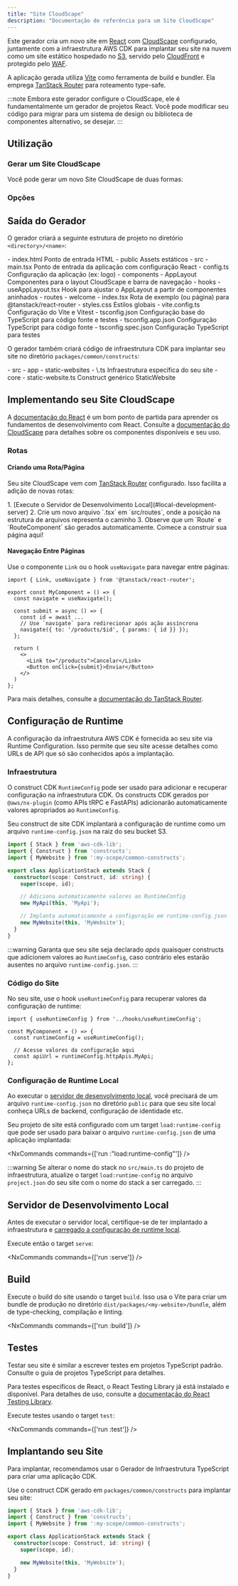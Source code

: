 ```yaml
---
title: "Site CloudScape"
description: "Documentação de referência para um Site CloudScape"
---
```





Este gerador cria um novo site em [React](https://react.dev/) com [CloudScape](http://cloudscape.design/) configurado, juntamente com a infraestrutura AWS CDK para implantar seu site na nuvem como um site estático hospedado no [S3](https://aws.amazon.com/s3/), servido pelo [CloudFront](https://aws.amazon.com/cloudfront/) e protegido pelo [WAF](https://aws.amazon.com/waf/).

A aplicação gerada utiliza [Vite](https://vite.dev/) como ferramenta de build e bundler. Ela emprega [TanStack Router](https://tanstack.com/router/v1) para roteamento type-safe.

:::note
Embora este gerador configure o CloudScape, ele é fundamentalmente um gerador de projetos React. Você pode modificar seu código para migrar para um sistema de design ou biblioteca de componentes alternativo, se desejar.
:::

## Utilização

### Gerar um Site CloudScape

Você pode gerar um novo Site CloudScape de duas formas:

<RunGenerator generator="ts#cloudscape-website" />

### Opções

<GeneratorParameters generator="ts#cloudscape-website" />

## Saída do Gerador

O gerador criará a seguinte estrutura de projeto no diretório `<directory>/<name>`:

<FileTree>
  - index.html Ponto de entrada HTML
  - public Assets estáticos
  - src
    - main.tsx Ponto de entrada da aplicação com configuração React
    - config.ts Configuração da aplicação (ex: logo)
    - components
      - AppLayout Componentes para o layout CloudScape e barra de navegação
    - hooks
      - useAppLayout.tsx Hook para ajustar o AppLayout a partir de componentes aninhados
    - routes
      - welcome
        - index.tsx Rota de exemplo (ou página) para @tanstack/react-router
    - styles.css Estilos globais
  - vite.config.ts Configuração do Vite e Vitest
  - tsconfig.json Configuração base do TypeScript para código fonte e testes
  - tsconfig.app.json Configuração TypeScript para código fonte
  - tsconfig.spec.json Configuração TypeScript para testes
</FileTree>

O gerador também criará código de infraestrutura CDK para implantar seu site no diretório `packages/common/constructs`:

<FileTree>
  - src
    - app
      - static-websites
        - \<name>.ts Infraestrutura específica do seu site
    - core
      - static-website.ts Construct genérico StaticWebsite
</FileTree>

## Implementando seu Site CloudScape

A [documentação do React](https://react.dev/learn) é um bom ponto de partida para aprender os fundamentos de desenvolvimento com React. Consulte a [documentação do CloudScape](https://cloudscape.design/components/) para detalhes sobre os componentes disponíveis e seu uso.

### Rotas

#### Criando uma Rota/Página

Seu site CloudScape vem com [TanStack Router](https://tanstack.com/router/v1) configurado. Isso facilita a adição de novas rotas:

<Steps>
  1. [Execute o Servidor de Desenvolvimento Local](#local-development-server)
  2. Crie um novo arquivo `<page-name>.tsx` em `src/routes`, onde a posição na estrutura de arquivos representa o caminho
  3. Observe que um `Route` e `RouteComponent` são gerados automaticamente. Comece a construir sua página aqui!
</Steps>

#### Navegação Entre Páginas

Use o componente `Link` ou o hook `useNavigate` para navegar entre páginas:

```tsx {1, 4, 8-9, 14}
import { Link, useNavigate } from '@tanstack/react-router';

export const MyComponent = () => {
  const navigate = useNavigate();

  const submit = async () => {
    const id = await ...
    // Use `navigate` para redirecionar após ação assíncrona
    navigate({ to: '/products/$id', { params: { id }} });
  };

  return (
    <>
      <Link to="/products">Cancelar</Link>
      <Button onClick={submit}>Enviar</Button>
    </>
  )
};
```

Para mais detalhes, consulte a [documentação do TanStack Router](https://tanstack.com/router/latest/docs/framework/react/overview).

## Configuração de Runtime

A configuração da infraestrutura AWS CDK é fornecida ao seu site via Runtime Configuration. Isso permite que seu site acesse detalhes como URLs de API que só são conhecidos após a implantação.

### Infraestrutura

O construct CDK `RuntimeConfig` pode ser usado para adicionar e recuperar configuração na infraestrutura CDK. Os constructs CDK gerados por `@aws/nx-plugin` (como <Link path="guides/trpc">APIs tRPC</Link> e <Link path="guides/fastapi">FastAPIs</Link>) adicionarão automaticamente valores apropriados ao `RuntimeConfig`.

Seu construct de site CDK implantará a configuração de runtime como um arquivo `runtime-config.json` na raiz do seu bucket S3.

```ts title="packages/infra/src/stacks/application-stack.ts" {9-10,12-13}
import { Stack } from 'aws-cdk-lib';
import { Construct } from 'constructs';
import { MyWebsite } from ':my-scope/common-constructs';

export class ApplicationStack extends Stack {
  constructor(scope: Construct, id: string) {
    super(scope, id);

    // Adiciona automaticamente valores ao RuntimeConfig
    new MyApi(this, 'MyApi');

    // Implanta automaticamente a configuração em runtime-config.json
    new MyWebsite(this, 'MyWebsite');
  }
}
```

:::warning
Garanta que seu site seja declarado _após_ quaisquer constructs que adicionem valores ao `RuntimeConfig`, caso contrário eles estarão ausentes no arquivo `runtime-config.json`.
:::

### Código do Site

No seu site, use o hook `useRuntimeConfig` para recuperar valores da configuração de runtime:

```tsx {1,4}
import { useRuntimeConfig } from '../hooks/useRuntimeConfig';

const MyComponent = () => {
  const runtimeConfig = useRuntimeConfig();

  // Acesse valores da configuração aqui
  const apiUrl = runtimeConfig.httpApis.MyApi;
};
```

### Configuração de Runtime Local

Ao executar o [servidor de desenvolvimento local](#local-development-server), você precisará de um arquivo `runtime-config.json` no diretório `public` para que seu site local conheça URLs de backend, configuração de identidade etc.

Seu projeto de site está configurado com um target `load:runtime-config` que pode ser usado para baixar o arquivo `runtime-config.json` de uma aplicação implantada:

<NxCommands commands={['run <my-website>:"load:runtime-config"']} />

:::warning
Se alterar o nome do stack no `src/main.ts` do projeto de infraestrutura, atualize o target `load:runtime-config` no arquivo `project.json` do seu site com o nome do stack a ser carregado.
:::

## Servidor de Desenvolvimento Local

Antes de executar o servidor local, certifique-se de ter implantado a infraestrutura e [carregado a configuração de runtime local](#local-runtime-config).

Execute então o target `serve`:

<NxCommands commands={['run <my-website>:serve']} />

## Build

Execute o build do site usando o target `build`. Isso usa o Vite para criar um bundle de produção no diretório `dist/packages/<my-website>/bundle`, além de type-checking, compilação e linting.

<NxCommands commands={['run <my-website>:build']} />

## Testes

Testar seu site é similar a escrever testes em projetos TypeScript padrão. Consulte o <Link path="guides/typescript-project#testing">guia de projetos TypeScript</Link> para detalhes.

Para testes específicos de React, o React Testing Library já está instalado e disponível. Para detalhes de uso, consulte a [documentação do React Testing Library](https://testing-library.com/docs/react-testing-library/example-intro).

Execute testes usando o target `test`:

<NxCommands commands={['run <my-website>:test']} />

## Implantando seu Site

Para implantar, recomendamos usar o <Link path="guides/typescript-infrastructure">Gerador de Infraestrutura TypeScript</Link> para criar uma aplicação CDK.

Use o construct CDK gerado em `packages/common/constructs` para implantar seu site:

```ts title="packages/infra/src/stacks/application-stack.ts" {3, 9}
import { Stack } from 'aws-cdk-lib';
import { Construct } from 'constructs';
import { MyWebsite } from ':my-scope/common-constructs';

export class ApplicationStack extends Stack {
  constructor(scope: Construct, id: string) {
    super(scope, id);

    new MyWebsite(this, 'MyWebsite');
  }
}
```